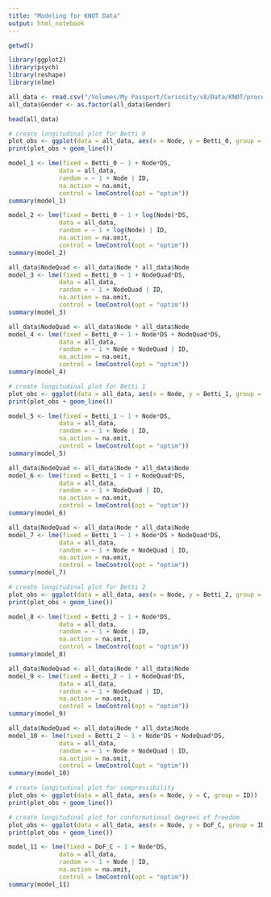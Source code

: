 ```yaml
---
title: "Modeling for KNOT Data"
output: html_notebook
---
```


```r
getwd()
```

```r
library(ggplot2)
library(psych)
library(reshape)
library(nlme)
```

```r
all_data <- read.csv("/Volumes/My Passport/Curiosity/v8/Data/KNOT/processed_KNOT_data.csv", header = TRUE)
all_data$Gender <- as.factor(all_data$Gender)
```

```r
head(all_data)
```


```r
# create longitudinal plot for Betti 0
plot_obs <- ggplot(data = all_data, aes(x = Node, y = Betti_0, group = ID))
print(plot_obs + geom_line())
```


```r
model_1 <- lme(fixed = Betti_0 ~ 1 + Node*DS, 
              data = all_data,
              random = ~ 1 + Node | ID, 
              na.action = na.omit,
              control = lmeControl(opt = "optim"))
summary(model_1)
```

```r
model_2 <- lme(fixed = Betti_0 ~ 1 + log(Node)*DS, 
              data = all_data,
              random = ~ 1 + log(Node) | ID, 
              na.action = na.omit,
              control = lmeControl(opt = "optim"))
summary(model_2)
```

```r
all_data$NodeQuad <- all_data$Node * all_data$Node
model_3 <- lme(fixed = Betti_0 ~ 1 + NodeQuad*DS, 
              data = all_data,
              random = ~ 1 + NodeQuad | ID, 
              na.action = na.omit,
              control = lmeControl(opt = "optim"))
summary(model_3)
```

```r
all_data$NodeQuad <- all_data$Node * all_data$Node
model_4 <- lme(fixed = Betti_0 ~ 1 + Node*DS + NodeQuad*DS, 
              data = all_data,
              random = ~ 1 + Node + NodeQuad | ID, 
              na.action = na.omit,
              control = lmeControl(opt = "optim"))
summary(model_4)
```

```r
# create longitudinal plot for Betti 1
plot_obs <- ggplot(data = all_data, aes(x = Node, y = Betti_1, group = ID))
print(plot_obs + geom_line())
```

```r
model_5 <- lme(fixed = Betti_1 ~ 1 + Node*DS, 
              data = all_data,
              random = ~ 1 + Node | ID, 
              na.action = na.omit,
              control = lmeControl(opt = "optim"))
summary(model_5)
```

```r
all_data$NodeQuad <- all_data$Node * all_data$Node
model_6 <- lme(fixed = Betti_1 ~ 1 + NodeQuad*DS, 
              data = all_data,
              random = ~ 1 + NodeQuad | ID, 
              na.action = na.omit,
              control = lmeControl(opt = "optim"))
summary(model_6)
```

```r
all_data$NodeQuad <- all_data$Node * all_data$Node
model_7 <- lme(fixed = Betti_1 ~ 1 + Node*DS + NodeQuad*DS, 
              data = all_data,
              random = ~ 1 + Node + NodeQuad | ID, 
              na.action = na.omit,
              control = lmeControl(opt = "optim"))
summary(model_7)
```

```r
# create longitudinal plot for Betti 2
plot_obs <- ggplot(data = all_data, aes(x = Node, y = Betti_2, group = ID))
print(plot_obs + geom_line())
```

```r
model_8 <- lme(fixed = Betti_2 ~ 1 + Node*DS, 
              data = all_data,
              random = ~ 1 + Node | ID, 
              na.action = na.omit,
              control = lmeControl(opt = "optim"))
summary(model_8)
```

```r
all_data$NodeQuad <- all_data$Node * all_data$Node
model_9 <- lme(fixed = Betti_2 ~ 1 + NodeQuad*DS, 
              data = all_data,
              random = ~ 1 + NodeQuad | ID, 
              na.action = na.omit,
              control = lmeControl(opt = "optim"))
summary(model_9)
```

```r
all_data$NodeQuad <- all_data$Node * all_data$Node
model_10 <- lme(fixed = Betti_2 ~ 1 + Node*DS + NodeQuad*DS, 
              data = all_data,
              random = ~ 1 + Node + NodeQuad | ID, 
              na.action = na.omit,
              control = lmeControl(opt = "optim"))
summary(model_10)
```

```r
# create longitudinal plot for compressibility
plot_obs <- ggplot(data = all_data, aes(x = Node, y = C, group = ID))
print(plot_obs + geom_line())
```

```r
# create longitudinal plot for conformational degrees of freedom
plot_obs <- ggplot(data = all_data, aes(x = Node, y = DoF_C, group = ID))
print(plot_obs + geom_line())
```

```r
model_11 <- lme(fixed = DoF_C ~ 1 + Node*DS, 
              data = all_data,
              random = ~ 1 + Node | ID, 
              na.action = na.omit,
              control = lmeControl(opt = "optim"))
summary(model_11)
```

